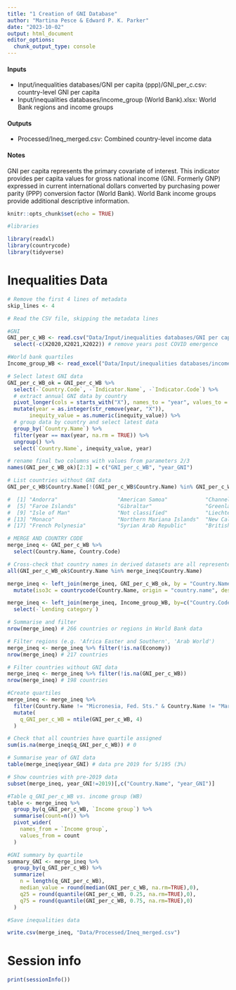 ```yaml
---
title: "1 Creation of GNI Database"
author: "Martina Pesce & Edward P. K. Parker"
date: "2023-10-02"
output: html_document
editor_options: 
  chunk_output_type: console
---
```



#### Inputs
- Input/inequalities databases/GNI per capita (ppp)/GNI_per_c.csv: country-level GNI per capita
- Input/inequalities databases/income_group (World Bank).xlsx: World Bank regions and income groups

#### Outputs
- Processed/Ineq_merged.csv: Combined country-level income data

#### Notes
GNI per capita represents the primary covariate of interest. This indicator provides per capita values for gross national income (GNI. Formerly GNP) expressed in current international dollars converted by purchasing power parity (PPP) conversion factor (World Bank). 
World Bank income groups provide additional descriptive information.


```r
knitr::opts_chunk$set(echo = TRUE)
```



```r
#libraries

library(readxl)
library(countrycode)
library(tidyverse)
```

# Inequalities Data

```r
# Remove the first 4 lines of metadata
skip_lines <- 4

# Read the CSV file, skipping the metadata lines 

#GNI
GNI_per_c_WB <- read.csv("Data/Input/inequalities databases/GNI per capita (ppp)/GNI_per_c.csv", skip = skip_lines) %>%
  select(-c(X2020,X2021,X2022)) # remove years post COVID emergence

#World bank quartiles
Income_group_WB <- read_excel("Data/Input/inequalities databases/income_group (World Bank).xlsx")
```

```r
# Select latest GNI data 
GNI_per_c_WB_ok = GNI_per_c_WB %>%
  select(-`Country.Code`, -`Indicator.Name`, -`Indicator.Code`) %>% 
  # extract annual GNI data by country
  pivot_longer(cols = starts_with("X"), names_to = "year", values_to = "inequity_value", values_drop_na = TRUE) %>%
  mutate(year = as.integer(str_remove(year, "X")),
       inequity_value = as.numeric(inequity_value)) %>%
  # group data by country and select latest data
  group_by(`Country.Name`) %>%
  filter(year == max(year, na.rm = TRUE)) %>%
  ungroup() %>%
  select(`Country.Name`, inequity_value, year)

# rename final two columns with values from parameters 2/3
names(GNI_per_c_WB_ok)[2:3] = c("GNI_per_c_WB", "year_GNI")

# List countries without GNI data
GNI_per_c_WB$Country.Name[!(GNI_per_c_WB$Country.Name) %in% GNI_per_c_WB_ok$Country.Name] #n = 20

#  [1] "Andorra"                   "American Samoa"            "Channel Islands"           "Cuba"                   
#  [5] "Faroe Islands"             "Gibraltar"                 "Greenland"                 "Guam"                   
#  [9] "Isle of Man"               "Not classified"            "Liechtenstein"             "St. Martin (French part)"
# [13] "Monaco"                    "Northern Mariana Islands"  "New Caledonia"             "Korea, Dem. People's Rep."
# [17] "French Polynesia"          "Syrian Arab Republic"      "British Virgin Islands"    "Virgin Islands (U.S.)" 
```

```r
# MERGE AND COUNTRY CODE
merge_ineq <- GNI_per_c_WB %>%
  select(Country.Name, Country.Code)

# Cross-check that country names in derived datasets are all represented in combined data
all(GNI_per_c_WB_ok$Country.Name %in% merge_ineq$Country.Name)

merge_ineq <- left_join(merge_ineq, GNI_per_c_WB_ok, by = "Country.Name")%>%
  mutate(iso3c = countrycode(Country.Name, origin = "country.name", destination = "iso3c"))

merge_ineq <- left_join(merge_ineq, Income_group_WB, by=c("Country.Code" = "Code")) %>%
  select(-`Lending category`)

# Summarise and filter
nrow(merge_ineq) # 266 countries or regions in World Bank data

# Filter regions (e.g. 'Africa Easter and Southern', 'Arab World')
merge_ineq <- merge_ineq %>% filter(!is.na(Economy))
nrow(merge_ineq) # 217 countries

# Filter countries without GNI data
merge_ineq <- merge_ineq %>% filter(!is.na(GNI_per_c_WB))
nrow(merge_ineq) # 198 countries

#Create quartiles
merge_ineq <- merge_ineq %>%
  filter(Country.Name != "Micronesia, Fed. Sts." & Country.Name != "Marshall Islands" & Country.Name != "Puerto Rico") %>% 
  mutate(
    q_GNI_per_c_WB = ntile(GNI_per_c_WB, 4)
  )   

# Check that all countries have quartile assigned
sum(is.na(merge_ineq$q_GNI_per_c_WB)) # 0
```

```r
# Summarise year of GNI data
table(merge_ineq$year_GNI) # data pre 2019 for 5/195 (3%)

# Show countries with pre-2019 data
subset(merge_ineq, year_GNI!=2019)[,c("Country.Name", "year_GNI")]
```

```r
#Table q_GNI_per_c_WB vs. income group (WB)
table <- merge_ineq %>% 
  group_by(q_GNI_per_c_WB, `Income group`) %>% 
  summarise(count=n()) %>% 
  pivot_wider(
    names_from = `Income group`,
    values_from = count
  )

#GNI summary by quartile
summary_GNI <- merge_ineq %>%
  group_by(q_GNI_per_c_WB) %>%
  summarize(
    n = length(q_GNI_per_c_WB),
    median_value = round(median(GNI_per_c_WB, na.rm=TRUE),0),
    q25 = round(quantile(GNI_per_c_WB, 0.25, na.rm=TRUE),0),
    q75 = round(quantile(GNI_per_c_WB, 0.75, na.rm=TRUE),0)
  )
```


```r
#Save inequalities data

write.csv(merge_ineq, "Data/Processed/Ineq_merged.csv")


```

# Session info
```r
print(sessionInfo())
```

